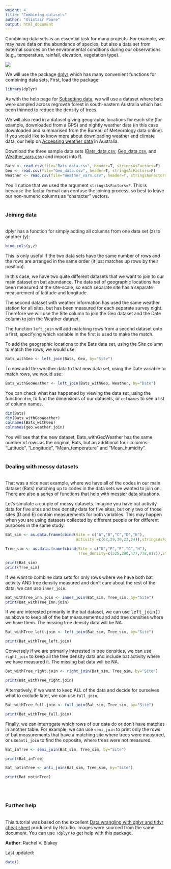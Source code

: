 ```yaml
---
weight: 4
title: "Combining datasets"
author: "Alistair Poore"
output: html_document
---
```


Combining data sets is an essential task for many projects. For example, we may have data on the abundance of species, but also a data set from external sources on the environmental conditions during our observations (e.g., temperature, rainfall, elevation, vegetation type). 

![](Combining_data_image.jpg)

We will use the package [dplyr](https://cran.r-project.org/web/packages/dplyr/index.html) which has many convenient functions for combining data sets, First, load the package:

```r
library(dplyr)
```

As with the help page for [Subsetting data](http://environmentalcomputing.net/subsetting-data/), we will use a dataset where bats were sampled across regrowth forest in south-eastern Australia which has been thinned to reduce the density of trees.

We will also read in a dataset giving geographic locations for each site (for example, downloaded from a GPS) and nightly weather data (in this case downloaded and summarised from the Bureau of Meteorology data online). If you would like to know more about downloading weather and climate data, our help on [Accessing weather data](http://environmentalcomputing.net/accessing-weather-data/) in Australia.

Download the three sample data sets ([Bats_data.csv](http://environmentalcomputing.net/wp-content/uploads/2016/05/Bats_data.csv), [Geo_data.csv](http://environmentalcomputing.net/wp-content/uploads/2016/05/Geo_data.csv), and [Weather_vars.csv](http://environmentalcomputing.net/wp-content/uploads/2016/05/Weather_vars.csv)) and import into R.

```r
Bats <- read.csv(file="Bats_data.csv", header=T, stringsAsFactors=F)
Geo <- read.csv(file="Geo_data.csv", header=T, stringsAsFactors=F)
Weather <- read.csv(file="Weather_vars.csv", header=T, stringsAsFactors=F)
```

You'll notice that we used the argument `stringsAsFactors=F`. This is because the factor format can confuse the joining process, so best to leave our non-numeric columns as "character" vectors.
<br><br>

### Joining data
<br>
dplyr has a function for simply adding all columns from one data set (z) to another (y):

```r
bind_cols(y,z)
```

This is only useful if the two data sets have the same number of rows and the rows are arranged in the same order (it just matches up rows by their position).  

In this case, we have two quite different datasets that we want to join to our main dataset on bat abundance. The data set of geographic locations has been measured at the site-scale, so each separate site has a separate measurement of latitude and longitude. 

The second dataset with weather information has used the same weather station for all sites, but has been measured for each separate survey night. Therefore we will use the Site column to join the Geo dataset and the Date column to join the Weather dataset. 

The function `left_join` will add matching rows from a second dataset onto a first, specifying which variable in the first is used to make the match.

To add the geographic locations to the Bats data set, using the Site column to match the rows, we would use:

```r
Bats_withGeo <- left_join(Bats, Geo, by="Site")
```

To now add the weather data to that new data set, using the Date variable to match rows, we would use:

```r
Bats_withGeoWeather <- left_join(Bats_withGeo, Weather, by="Date")
```

You can check what has happened by viewing the data set, using the function `dim`, to find the dimensions of our datasets, or `colnames` to see a list of column names.


```r
dim(Bats)
dim(Bats_withGeoWeather)
colnames(Bats_withGeo)
colnames(geo.weather.join)
```

You will see that the new dataset,  Bats_withGeoWeather has the same number of rows as the original, Bats, but an additional four columns: "Latitude", "Longitude", "Mean_temperature" and "Mean_humidity".
<br><br>

### Dealing with messy datasets
<br>
That was a nice neat example, where we have all of the codes in our main dataset (Bats) matching up to codes in the data sets we wanted to join on. There are also a series of functions that help with messier data situations. 

Let's simulate a couple of messy datasets. Imagine you have bat activity data for five sites and tree density data for five sites, but only two of those sites (D and E) contain measurements for both variables. This may happen when you are using datasets collected by different people or for different purposes in the same study. 

```r
Bat_sim <- as.data.frame(cbind(Site = c("A","B","C","D","E"),
                               Activity =c(62,29,30,23,24)),stringsAsFactors = F)

Tree_sim <- as.data.frame(cbind(Site = c("D","E","F","G","H"),
                                Tree_density=c(525,390,477,778,817)),stringsAsFactors = F)

```

```r
print(Bat_sim)
print(Tree_sim)
```

If we want to combine data sets for only rows where we have both bat activity AND tree density measured and don't care about the rest of the data, we can use `inner_join`.

```r
Bat_withTree_inn.join <- inner_join(Bat_sim, Tree_sim, by="Site")
print(Bat_withTree_inn.join)
```

If we are interested primarily in the bat dataset, we can use <font face="monospace">left_join()</font> as above to keep all of the bat measurements and add tree densities where we have them. The missing tree density data will be NA.

```r
Bat_withTree_left.join <- left_join(Bat_sim, Tree_sim, by="Site")

```

```r
print(Bat_withTree_left.join)
```

Conversely if we are primarily interested in tree densities, we can use `right_join` to keep all the tree density data and include bat activity where we have measured it. The missing bat data will be NA.

```r
Bat_withTree_right.join <- right_join(Bat_sim, Tree_sim, by="Site")
```

```r
print(Bat_withTree_right.join)
```

Alternatively, if we want to keep ALL of the data and decide for ourselves what to exclude later, we can use `full_join`.

```r
Bat_withTree_full.join <- full_join(Bat_sim, Tree_sim, by="Site")
```

```r
print(Bat_withTree_full.join)
```

Finally, we can interrogate which rows of our data do or don't have matches in another table. For example, we can use `semi_join` to print only the rows of bat measurements that have a matching site where trees were measured, or use`anti_join` to find the opposite, where trees were not measured.

```r
Bat_inTree <- semi_join(Bat_sim, Tree_sim, by="Site")
```

```r
print(Bat_inTree)
```

```r
Bat_notinTree <- anti_join(Bat_sim, Tree_sim, by="Site")
```

```r
print(Bat_notinTree)
```
<br><br>

### Further help
<br>
This tutorial was based on the excellent [Data wrangling with dplyr and tidyr cheat sheet](https://www.rstudio.com/wp-content/uploads/2015/02/data-wrangling-cheatsheet.pdf) produced by Rstudio. Images were sourced from the same document. You can use `?dplyr` to get help with this package.

**Author**: Rachel V. Blakey

Last updated:
```r
date()
```
